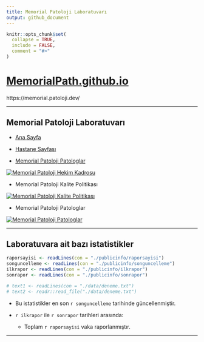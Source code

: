 ---
title: Memorial Patoloji Laboratuvarı
output: github_document
---


```{r global, include = FALSE}
knitr::opts_chunk$set(
  collapse = TRUE,
  include = FALSE,
  comment = "#>"
)
```


# [MemorialPath.github.io](https://memorialpath.github.io/)

https://memorial.patoloji.dev/

---

## Memorial Patoloji Laboratuvarı


- [Ana Sayfa](https://patoloji.memorial.com.tr/)

- [Hastane Sayfası](https://www.memorial.com.tr/tibbi-birimlerimiz/patoloji-merkezi)

- [Memorial Patoloji Patologlar](https://patoloji.memorial.com.tr/Home/Index#hekimlerimiz)


[![Memorial Patoloji Hekim Kadrosu](./images/Memorial-Patoloji-Hekim-Kadrosu.jpeg)](./images/Memorial-Patoloji-Hekim-Kadrosu.jpeg)


- Memorial Patoloji Kalite Politikası


[![Memorial Patoloji Kalite Politikası](./images/Memorial-Patoloji-Kalite-Politikasi.JPG)](./images/Memorial-Patoloji-Kalite-Politikasi.JPG)


- Memorial Patoloji Patologlar


[![Memorial Patoloji Patologlar](./images/Memorial-Patoloji-Patologlar.jpeg)](./images/Memorial-Patoloji-Patologlar.jpeg)



---

## Laboratuvara ait bazı istatistikler


```{r istatistiklerin okunmasi}
raporsayisi <- readLines(con = "./publicinfo/raporsayisi")
songuncelleme <- readLines(con = "./publicinfo/songuncelleme")
ilkrapor <- readLines(con = "./publicinfo/ilkrapor")
sonrapor <- readLines(con = "./publicinfo/sonrapor")

# text1 <- readLines(con = "./data/deneme.txt")
# text2 <- readr::read_file("./data/deneme.txt")

```


- Bu istatistikler en son `r songuncelleme` tarihinde güncellenmiştir.

- `r ilkrapor` ile `r sonrapor` tarihleri arasında:
    - Toplam `r raporsayisi` vaka raporlanmıştır.



---
